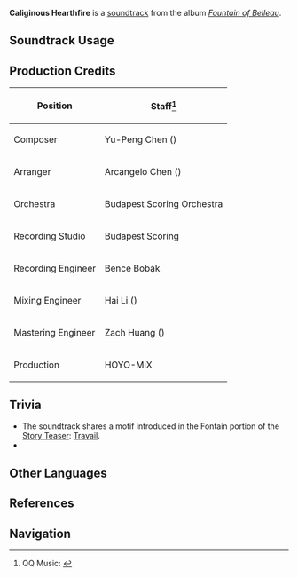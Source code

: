 {{Soundtrack Infobox
|image          = Fountain of Belleau.png
|album          = Fountain of Belleau
|disc           = 1
|number         = 31
|featured       = 
|featured2      = 
|featured3      = 
|featured_disc  = 
|featured_disc2 = 
|featured_disc3 = 
|youtube_id     = rlfV6KHe0AM
|spotify_id     = 4WeE1vqmkWJpEVJ3dBWZpY
|previous       = Je sais le nom de l'etranger !
|next           = Il Nome della Rosula
}}
'''Caliginous Hearthfire''' is a [[soundtrack]] from the album ''[[Fountain of Belleau]]''.

==Soundtrack Usage==
{{Soundtrack Usage
|quest    = Lies Cast Shadows Under Gathered Lights;;A Tea Party Most Thorny;;Calamitous Tread;;The Child Who Doesn't Exist
|location = 
|domain   = 
}}

==Production Credits==
{| class="wikitable"
! Position
! Staff<ref>QQ Music: [https://y.qq.com/n/ryqq/songDetail/000yMvbb1zW3n4 {{zh|炉火微暗 Caliginous Hearthfire}}]</ref>
|-
! Composer
| Yu-Peng Chen ({{zh|陈致逸}})
|-
! Arranger
| Arcangelo Chen ({{zh|陈子敏}})
|-
! Orchestra
| Budapest Scoring Orchestra
|-
! Recording Studio
| Budapest Scoring
|-
! Recording Engineer
| Bence Bobák
|-
! Mixing Engineer
| Hai Li ({{zh|李海}})
|-
! Mastering Engineer
| Zach Huang ({{zh|黄巍}})
|-
! Production
| HOYO-MiX
|}
<!--
==Videos==
<gallery>
</gallery>
-->

==Trivia==
* The soundtrack shares a motif introduced in the Fontain portion of the [[Story Teaser#Special Story Teasers|Story Teaser]]: [[Teyvat Chapter Storyline Preview: Travail|Travail]].
* {{Transclude|The Final Feast|HouseOfHearthLeitmotif|section=1}}

==Other Languages==
{{Other Languages
|en       = Caliginous Hearthfire
|zhs      = 炉火微暗
|zhs_rm   = Lúhuǒ Wēi Ànn
|zht      = 爐火微暗
|zht_rm   = Lúhuǒ Wēi Ànn
|zh_tl    = The Dim Hearthfire
|ja       = 小暗がりの炉火
|ja_rm    = Kokuragari no Roka
|ja_tl    = 
}}

==References==
{{Reflist}}

==Navigation==
{{Soundtrack Navbox|Fountain of Belleau}}
